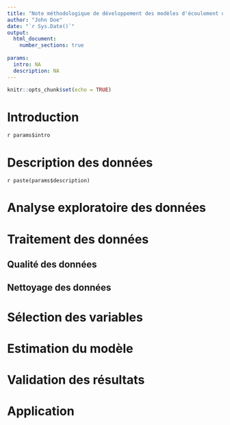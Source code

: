 ```yaml
---
title: "Note méthodologique de développement des modèles d'écoulement des dépôts à vue"
author: "John Doe"
date: "`r Sys.Date()`"
output: 
  html_document:
    number_sections: true
    
params:
  intro: NA
  description: NA
---
```


```r
knitr::opts_chunk$set(echo = TRUE)
```

# Introduction
`r params$intro`


# Description des données
`r paste(params$description)`

# Analyse exploratoire des données

# Traitement des données

## Qualité des données

## Nettoyage des données

# Sélection des variables

# Estimation du modèle

# Validation des résultats

# Application

